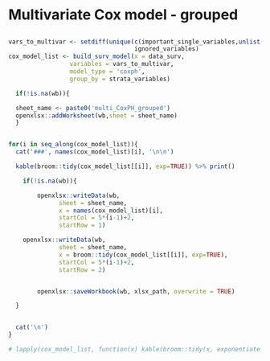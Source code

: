 Multivariate Cox model - grouped
=====================================

##

```r
vars_to_multivar <- setdiff(unique(c(important_single_variables,unlist(signif_vars$significant_vars_list))),
                                   ignored_variables)
cox_model_list <- build_surv_model(x = data_surv,
                 variables = vars_to_multivar,
                 model_type = 'coxph',
                 group_by = strata_variables)

  if(!is.na(wb)){

  sheet_name <- paste0('multi_CoxPH_grouped')
  openxlsx::addWorksheet(wb,sheet = sheet_name)
  }


for(i in seq_along(cox_model_list)){
  cat('###', names(cox_model_list)[i], '\n\n')

  kable(broom::tidy(cox_model_list[[i]], exp=TRUE)) %>% print()

    if(!is.na(wb)){

        openxlsx::writeData(wb,
              sheet = sheet_name,
              x = names(cox_model_list)[i],
              startCol = 5*(i-1)+2,
              startRow = 1)

    openxlsx::writeData(wb,
              sheet = sheet_name,
              x = broom::tidy(cox_model_list[[i]], exp=TRUE),
              startCol = 5*(i-1)+2,
              startRow = 2)


        openxlsx::saveWorkbook(wb, xlsx_path, overwrite = TRUE)

  }


  cat('\n')
}

# lapply(cox_model_list, function(x) kable(broom::tidy(x, exponentiate = TRUE)))



```

